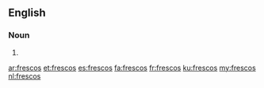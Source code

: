 ==English==

===Noun===
{{head|en|plural}}

# {{plural of|fresco|lang=en|nocat=1}}

[[ar:frescos]]
[[et:frescos]]
[[es:frescos]]
[[fa:frescos]]
[[fr:frescos]]
[[ku:frescos]]
[[my:frescos]]
[[nl:frescos]]